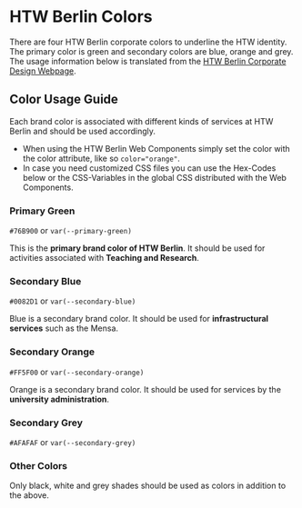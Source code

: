 
<Meta title="Design System/Atoms/Colors"></Meta>

# HTW Berlin Colors

<span class="colorBlock big green"></span>
<span class="colorBlock big blue"></span>
<span class="colorBlock big orange"></span>
<span class="colorBlock big grey"></span>

There are four HTW Berlin corporate colors to underline the HTW identity. The primary color is green and secondary colors are blue, orange and grey.
The usage information below is translated from the [HTW Berlin Corporate Design Webpage](https://corporatedesign.htw-berlin.de/schrift-farbe/markenfarben/).

## Color Usage Guide

Each brand color is associated with different kinds of services at HTW Berlin and should be used accordingly.

- When using the HTW Berlin Web Components simply set the color with the color attribute, like so `color="orange"`.
- In case you need customized CSS files you can use the Hex-Codes below or the CSS-Variables in the global CSS distributed with the Web Components.

### Primary Green

`#76B900` or `var(--primary-green)` <span class="colorBlock green"></span>

This is the **primary brand color of HTW Berlin**. It should be used for activities associated with **Teaching and Research**.

### Secondary Blue

`#0082D1` or `var(--secondary-blue)` <span class="colorBlock blue"></span>

Blue is a secondary brand color. It should be used for **infrastructural services** such as the Mensa.

### Secondary Orange

`#FF5F00` or `var(--secondary-orange)` <span class="colorBlock orange"></span>

Orange is a secondary brand color. It should be used for services by the **university administration**.

### Secondary Grey

`#AFAFAF` or `var(--secondary-grey)` <span class="colorBlock grey"></span>

### Other Colors

Only black, white and grey shades should be used as colors in addition to the above.
